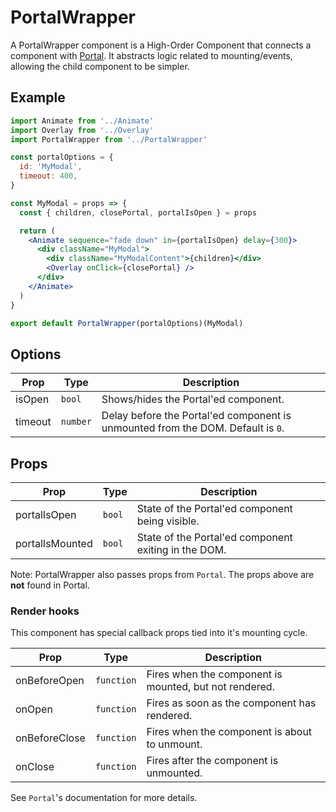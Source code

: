 
<Meta component={PortalWrapper} title="Utilities/DOM/PortalWrapper" />

# PortalWrapper

A PortalWrapper component is a High-Order Component that connects a component with [Portal](../Portal). It abstracts logic related to mounting/events, allowing the child component to be simpler.

## Example

```jsx
import Animate from '../Animate'
import Overlay from '../Overlay'
import PortalWrapper from '../PortalWrapper'

const portalOptions = {
  id: 'MyModal',
  timeout: 400,
}

const MyModal = props => {
  const { children, closePortal, portalIsOpen } = props

  return (
    <Animate sequence="fade down" in={portalIsOpen} delay={300}>
      <div className="MyModal">
        <div className="MyModalContent">{children}</div>
        <Overlay onClick={closePortal} />
      </div>
    </Animate>
  )
}

export default PortalWrapper(portalOptions)(MyModal)
```

## Options

| Prop    | Type     | Description                                                                     |
| ------- | -------- | ------------------------------------------------------------------------------- |
| isOpen  | `bool`   | Shows/hides the Portal'ed component.                                            |
| timeout | `number` | Delay before the Portal'ed component is unmounted from the DOM. Default is `0`. |

## Props

| Prop            | Type   | Description                                          |
| --------------- | ------ | ---------------------------------------------------- |
| portalIsOpen    | `bool` | State of the Portal'ed component being visible.      |
| portalIsMounted | `bool` | State of the Portal'ed component exiting in the DOM. |

Note: PortalWrapper also passes props from `Portal`. The props above are **not** found in Portal.

### Render hooks

This component has special callback props tied into it's mounting cycle.

| Prop          | Type       | Description                                            |
| ------------- | ---------- | ------------------------------------------------------ |
| onBeforeOpen  | `function` | Fires when the component is mounted, but not rendered. |
| onOpen        | `function` | Fires as soon as the component has rendered.           |
| onBeforeClose | `function` | Fires when the component is about to unmount.          |
| onClose       | `function` | Fires after the component is unmounted.                |

See `Portal`'s documentation for more details.
